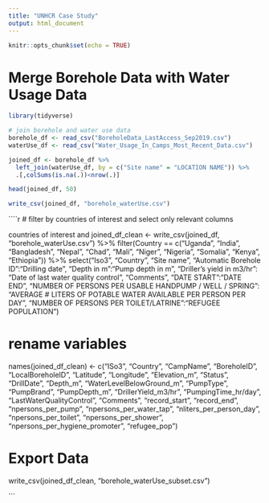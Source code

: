 ```yaml
---
title: "UNHCR Case Study"
output: html_document
---
```


```r
knitr::opts_chunk$set(echo = TRUE)
```

# Merge Borehole Data with Water Usage Data
```r
library(tidyverse)

# join borehole and water use data
borehole_df <- read_csv("BoreholeData_LastAccess_Sep2019.csv")
waterUse_df <- read_csv("Water_Usage_In_Camps_Most_Recent_Data.csv")

joined_df <- borehole_df %>%
  left_join(waterUse_df, by = c("Site name" = "LOCATION NAME")) %>%
  .[,colSums(is.na(.))<nrow(.)]

head(joined_df, 50)

write_csv(joined_df, "borehole_waterUse.csv")

```

````r

# filter by countries of interest and select only relevant columns

countries of interest and 
joined_df_clean <- write_csv(joined_df, "borehole_waterUse.csv") %>%
  filter(Country == c("Uganda", "India", "Bangladesh", "Nepal", "Chad", 
                      "Mali", "Niger", "Nigeria", "Somalia", "Kenya", "Ethiopia")) %>%
  select("Iso3", "Country", "Site name", "Automatic Borehole ID":"Drilling date", 
         "Depth in m":"Pump depth in m", "Driller's yield in m3/hr":
           "Date of last water quality control", "Comments", "DATE START":"DATE END",
         "NUMBER OF PERSONS PER USABLE HANDPUMP / WELL / SPRING":
           "AVERAGE # LITERS OF POTABLE WATER AVAILABLE PER PERSON PER DAY",
         "NUMBER OF PERSONS PER TOILET/LATRINE":"REFUGEE POPULATION")

# rename variables
names(joined_df_clean) <- c("ISo3", "Country", "CampName", "BoreholeID", "LocalBoreholeID", 
                            "Latitude", "Longitude", "Elevation_m", "Status", "DrillDate",
                            "Depth_m", "WaterLevelBelowGround_m", "PumpType", "PumpBrand",
                            "PumpDepth_m", "DrillerYield_m3/hr", "PumpingTime_hr/day", 
                            "LastWaterQualityControl", "Comments", "record_start", "record_end",
                            "npersons_per_pump", "npersons_per_water_tap", "nliters_per_person_day",
                            "npersons_per_toilet", "npersons_per_shower", "npersons_per_hygiene_promoter",
                            "refugee_pop")

# Export Data
write_csv(joined_df_clean, "borehole_waterUse_subset.csv")


```

